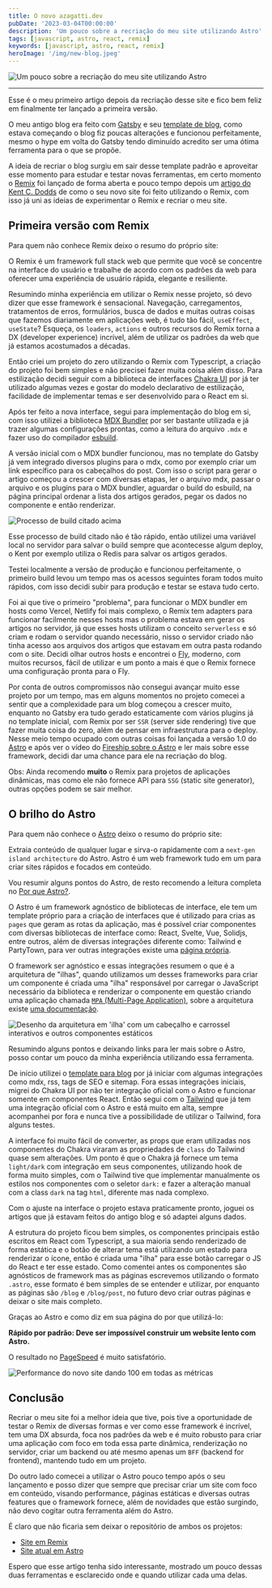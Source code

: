 ```yaml
---
title: O novo azagatti.dev
pubDate: '2023-03-04T00:00:00'
description: 'Um pouco sobre a recriação do meu site utilizando Astro'
tags: [javascript, astro, react, remix]
keywords: [javascript, astro, react, remix]
heroImage: '/img/new-blog.jpeg'
---
```


<img
  src="/img/new-blog.jpeg"
  alt="Um pouco sobre a recriação do meu site utilizando Astro"
/>

---

Esse é o meu primeiro artigo depois da recriação desse site e fico bem feliz em
finalmente ter lançado a primeira versão.

O meu antigo blog era feito com [Gatsby](https://www.gatsbyjs.com/) e seu
[template de blog](https://www.gatsbyjs.com/starters/gatsbyjs/gatsby-starter-blog/),
como estava começando o blog fiz poucas alterações e funcionou perfeitamente,
mesmo o hype em volta do Gatsby tendo diminuído acredito ser uma ótima ferramenta
para o que se propõe.

A ideia de recriar o blog surgiu em sair desse template padrão e aproveitar esse
momento para estudar e testar novas ferramentas, em certo momento o
[Remix](https://remix.run/) foi lançado de forma aberta e pouco tempo depois um
[artigo do Kent C. Dodds](https://kentcdodds.com/blog/introducing-the-new-kentcdodds.com)
de como o seu novo site foi feito utilizando o Remix, com isso já uni as ideias
de experimentar o Remix e recriar o meu site.

## Primeira versão com Remix

Para quem não conhece Remix deixo o resumo do próprio site:

O Remix é um framework full stack web que permite que você se
concentre na interface do usuário e trabalhe de acordo com os padrões da
web para oferecer uma experiência de usuário rápida, elegante e resiliente.

Resumindo minha experiência em utilizar o Remix nesse projeto, só devo dizer
que esse framework é sensacional. Navegação, carregamentos, tratamentos de erros,
formulários, busca de dados e muitas outras coisas que fazemos diariamente em
aplicações web, é tudo tão fácil, `useEffect`, `useState`? Esqueça, os `loaders`,
`actions` e outros recursos do Remix torna a DX (developer experience) incrível,
além de utilizar os padrões da web que já estamos acostumados a décadas.

Então criei um projeto do zero utilizando o Remix com Typescript, a criação do projeto
foi bem simples e não precisei fazer muita coisa além disso. Para estilização
decidi seguir com a biblioteca de interfaces [Chakra UI](https://chakra-ui.com/)
por já ter utilizado algumas vezes e gostar do modelo declarativo de estilização,
facilidade de implementar temas e ser desenvolvido para o React em si.

Após ter feito a nova interface, segui para implementação do blog em si, com isso
utilizei a biblioteca [MDX Bundler](https://github.com/kentcdodds/mdx-bundler)
por ser bastante utilizada e já trazer algumas configurações prontas, como a leitura
do arquivo `.mdx` e fazer uso do compilador [esbuild](https://esbuild.github.io/).

A versão inicial com o MDX bundler funcionou, mas no template do Gatsby já vem
integrado diversos plugins para o mdx, como por exemplo criar um link específico
para os cabeçalhos do post. Com isso o script para gerar o artigo começou
a crescer com diversas etapas, ler o arquivo mdx, passar o arquivo e os plugins
para o MDX bundler, aguardar o build do esbuild, na página principal ordenar
a lista dos artigos gerados, pegar os dados no componente e então renderizar.

<img src="/img/mdx-build.jpeg" alt="Processo de build citado acima" />

Esse processo de build citado não é tão rápido, então utilizei uma variável local
no servidor para salvar o build sempre que acontecesse algum deploy, o Kent por
exemplo utiliza o Redis para salvar os artigos gerados.

Testei localmente a versão de produção e funcionou perfeitamente, o primeiro build
levou um tempo mas os acessos seguintes foram todos muito rápidos, com isso decidi
subir para produção e testar se estava tudo certo.

Foi ai que tive o primeiro "problema", para funcionar o MDX bundler em hosts como
Vercel, Netlify foi mais complexo, o Remix tem adapters para funcionar
facilmente nesses hosts mas o problema estava em gerar os artigos no servidor,
já que esses hosts utilizam o conceito `serverless` e só criam e rodam o servidor
quando necessário, nisso o servidor criado não tinha acesso aos arquivos dos
artigos que estavam em outra pasta rodando com o site. Decidi olhar outros
hosts e encontrei o [Fly](https://fly.io/), moderno, com muitos recursos, fácil
de utilizar e um ponto a mais é que o Remix fornece uma configuração pronta para
o Fly.

Por conta de outros compromissos não consegui avançar muito esse projeto por um
tempo, mas em alguns momentos no projeto comecei a sentir que a complexidade
para um blog começou a crescer muito, enquanto no Gatsby era tudo gerado estaticamente
com vários plugins já no template inicial, com Remix por ser `SSR`
(server side rendering) tive que fazer muita coisa do zero, além de pensar em
infraestrutura para o deploy. Nesse meio tempo ocupado com outras coisas foi
lançada a versão 1.0 do [Astro](https://astro.build/) e após ver o vídeo do
[Fireship sobre o Astro](https://www.youtube.com/watch?v=gxBkghlglTg) e
ler mais sobre esse framework, decidi dar uma chance para ele na recriação do
blog.

Obs: Ainda recomendo **muito** o Remix para projetos de aplicações dinâmicas,
mas como ele não fornece API para `SSG` (static site generator), outras opções
podem se sair melhor.

## O brilho do Astro

Para quem não conhece o [Astro](https://astro.build/) deixo o resumo do próprio
site:

Extraia conteúdo de qualquer lugar e sirva-o rapidamente com a
`next-gen island architecture` do Astro.
Astro é um web framework tudo em um para criar sites rápidos e focados em conteúdo.

Vou resumir alguns pontos do Astro, de resto recomendo a leitura
completa no [Por que Astro?](https://docs.astro.build/pt-br/concepts/why-astro/).

O Astro é um framework agnóstico de bibliotecas de interface, ele tem um template
próprio para a criação de interfaces que é utilizado para crias as `pages` que
geram as rotas da aplicação, mas é possível criar componentes com diversas
bibliotecas de interface como: React, Svelte, Vue, Solidjs, entre outros,
além de diversas integrações diferente como: Tailwind e PartyTown, para ver outras
integrações existe uma [página própria](https://astro.build/integrations/featured/).

O framework ser agnóstico e essas integrações resumem o que é a arquitetura de
"ilhas", quando utilizamos um desses frameworks para criar um
componente é criada uma "ilha" responsável por carregar o JavaScript
necessário da biblioteca e renderizar o componente em questão criando uma
aplicação chamada
[`MPA` (Multi-Page Application)](https://docs.astro.build/en/concepts/mpa-vs-spa/),
sobre a arquitetura existe
[uma documentação](https://docs.astro.build/en/concepts/islands/#what-is-an-astro-island).

<img
  src="/img/island-arch.jpeg"
  alt="Desenho da arquitetura em 'ilha' com um cabeçalho e carrossel interativos e outros componentes estáticos"
/>

Resumindo alguns pontos e deixando links para ler mais sobre o Astro, posso
contar um pouco da minha experiência utilizando essa ferramenta.

De início utilizei o
[template para blog](https://github.com/withastro/astro/tree/latest/examples/blog)
por já iniciar com algumas integrações como mdx, rss, tags de SEO e sitemap. Fora
essas integrações iniciais, migrei do Chakra UI por não ter integração oficial com
o Astro e funcionar somente em componentes React. Então segui com o
[Tailwind](https://tailwindcss.com/) que já tem uma integração oficial com o Astro
e está muito em alta, sempre acompanhei por fora e nunca tive a possibilidade
de utilizar o Tailwind, fora alguns testes.

A interface foi muito fácil de converter, as props que eram utilizadas nos componentes
do Chakra viraram as propriedades de `class` do Tailwind quase sem alterações.
Um ponto é que o Chakra já fornece um tema `light/dark` com integração em seus
componentes, utilizando hook de forma muito simples, com o Tailwind tive que
implementar manualmente os estilos nos componentes com o seletor `dark:` e fazer
a alteração manual com a class `dark` na tag `html`, diferente mas nada complexo.

Com o ajuste na interface o projeto estava praticamente pronto, joguei os artigos
que já estavam feitos do antigo blog e só adaptei alguns dados.

A estrutura do projeto ficou bem simples, os componentes principais estão escritos
em React com Typescript, a sua maioria sendo renderizado de forma estática e o
botão de alterar tema está utilizando um estado para renderizar o ícone, então é
criada uma "ilha" para esse botão carregar o JS do React e ter esse estado. Como
comentei antes os componentes são agnósticos de framework mas as páginas escrevemos
utilizando o formato `.astro`, esse formato é bem simples de se entender e
utilizar, por enquanto as páginas são `/blog` e `/blog/post`, no futuro devo
criar outras páginas e deixar o site mais completo.

Graças ao Astro e como diz em sua página do por que utilizá-lo:

**Rápido por padrão: Deve ser impossível construir um website lento com Astro.**

O resultado no [PageSpeed](https://pagespeed.web.dev/) é muito satisfatório.

<img
  src="/img/page-speed.jpeg"
  alt="Performance do novo site dando 100 em todas as métricas"
/>

## Conclusão

Recriar o meu site foi a melhor ideia que tive, pois tive a oportunidade de testar
o Remix de diversas formas e ver como esse framework é incrível, tem uma DX absurda,
foca nos padrões da web e é muito robusto para criar uma aplicação com foco em
toda essa parte dinâmica, renderização no servidor, criar um backend ou até
mesmo apenas um `BFF` (backend for frontend), mantendo tudo em um projeto.

Do outro lado comecei a utilizar o Astro pouco tempo após o seu lançamento e posso
dizer que sempre que precisar criar um site com foco em conteúdo, visando performance,
páginas estáticas e diversas outras features que o framework fornece, além de
novidades que estão surgindo, não devo cogitar outra ferramenta além do Astro.

É claro que não ficaria sem deixar o repositório de ambos os projetos:

- [Site em Remix](https://github.com/AZagatti/remix-azagatti.dev)
- [Site atual em Astro](https://github.com/AZagatti/azagatti.dev)

Espero que esse artigo tenha sido interessante, mostrado um pouco dessas duas
ferramentas e esclarecido onde e quando utilizar cada uma delas.
